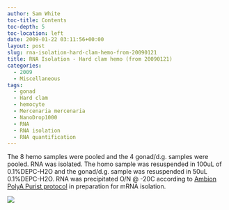 ```yaml
---
author: Sam White
toc-title: Contents
toc-depth: 5
toc-location: left
date: 2009-01-22 03:11:56+00:00
layout: post
slug: rna-isolation-hard-clam-hemo-from-20090121
title: RNA Isolation - Hard clam hemo (from 20090121)
categories:
  - 2009
  - Miscellaneous
tags:
  - gonad
  - Hard clam
  - hemocyte
  - Mercenaria mercenaria
  - NanoDrop1000
  - RNA
  - RNA isolation
  - RNA quantification
---
```


The 8 hemo samples were pooled and the 4 gonad/d.g. samples were pooled. RNA was isolated. The homo sample was resuspended in 100uL of 0.1%DEPC-H2O and the gonad/d.g. sample was resuspended in 50uL 0.1%DEPC-H2O. RNA was precipitated O/N @ -20C according to [Ambion PolyA Purist protocol](https://aquacul4.fish.washington.edu/Protocols:Information%20Sheets/Commercial%20Protocols:Manuals/Ambion%20-%20MicroPoly%28A%29Purist%20Kit.pdf) in preparation for mRNA isolation.

![](https://eagle.fish.washington.edu/Arabidopsis/RNA%20Spec%20Readings/20090121%20RNA%20SJW.png)
